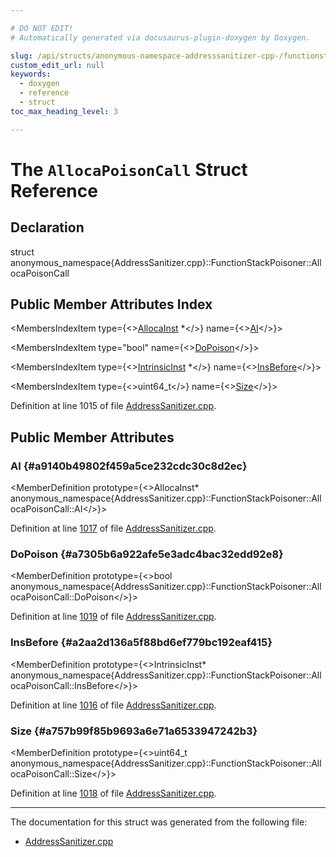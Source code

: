 ```yaml
---

# DO NOT EDIT!
# Automatically generated via docusaurus-plugin-doxygen by Doxygen.

slug: /api/structs/anonymous-namespace-addresssanitizer-cpp-/functionstackpoisoner/allocapoisoncall
custom_edit_url: null
keywords:
  - doxygen
  - reference
  - struct
toc_max_heading_level: 3

---
```





# The `AllocaPoisonCall` Struct Reference

<DoxygenPage pluginConfig={pluginConfig}>



## Declaration

<CodeBlock>struct anonymous_namespace{AddressSanitizer.cpp}::FunctionStackPoisoner::AllocaPoisonCall</CodeBlock>

## Public Member Attributes Index

<MembersIndex>

<MembersIndexItem
  type={<><a href="/docs/api/classes/llvm/allocainst">AllocaInst</a> &#42;</>}
  name={<><a href="#a9140b49802f459a5ce232cdc30c8d2ec">AI</a></>}>
</MembersIndexItem>

<MembersIndexItem
  type="bool"
  name={<><a href="#a7305b6a922afe5e3adc4bac32edd92e8">DoPoison</a></>}>
</MembersIndexItem>

<MembersIndexItem
  type={<><a href="/docs/api/classes/llvm/intrinsicinst">IntrinsicInst</a> &#42;</>}
  name={<><a href="#a2aa2d136a5f88bd6ef779bc192eaf415">InsBefore</a></>}>
</MembersIndexItem>

<MembersIndexItem
  type={<>uint64&#95;t</>}
  name={<><a href="#a757b99f85b9693a6e71a6533947242b3">Size</a></>}>
</MembersIndexItem>

</MembersIndex>


Definition at line 1015 of file <a href="/docs/api/files/lib/lib/transforms/lib/transforms/instrumentation/addresssanitizer-cpp">AddressSanitizer.cpp</a>.

<SectionDefinition>

## Public Member Attributes

### AI {#a9140b49802f459a5ce232cdc30c8d2ec}

<MemberDefinition
  prototype={<>AllocaInst&#42; anonymous&#95;namespace&#123;AddressSanitizer.cpp&#125;::FunctionStackPoisoner::AllocaPoisonCall::AI</>}>

Definition at line <a href="/docs/api/files/lib/lib/transforms/lib/transforms/instrumentation/addresssanitizer-cpp/#l01017">1017</a> of file <a href="/docs/api/files/lib/lib/transforms/lib/transforms/instrumentation/addresssanitizer-cpp">AddressSanitizer.cpp</a>.
</MemberDefinition>

### DoPoison {#a7305b6a922afe5e3adc4bac32edd92e8}

<MemberDefinition
  prototype={<>bool anonymous&#95;namespace&#123;AddressSanitizer.cpp&#125;::FunctionStackPoisoner::AllocaPoisonCall::DoPoison</>}>

Definition at line <a href="/docs/api/files/lib/lib/transforms/lib/transforms/instrumentation/addresssanitizer-cpp/#l01019">1019</a> of file <a href="/docs/api/files/lib/lib/transforms/lib/transforms/instrumentation/addresssanitizer-cpp">AddressSanitizer.cpp</a>.
</MemberDefinition>

### InsBefore {#a2aa2d136a5f88bd6ef779bc192eaf415}

<MemberDefinition
  prototype={<>IntrinsicInst&#42; anonymous&#95;namespace&#123;AddressSanitizer.cpp&#125;::FunctionStackPoisoner::AllocaPoisonCall::InsBefore</>}>

Definition at line <a href="/docs/api/files/lib/lib/transforms/lib/transforms/instrumentation/addresssanitizer-cpp/#l01016">1016</a> of file <a href="/docs/api/files/lib/lib/transforms/lib/transforms/instrumentation/addresssanitizer-cpp">AddressSanitizer.cpp</a>.
</MemberDefinition>

### Size {#a757b99f85b9693a6e71a6533947242b3}

<MemberDefinition
  prototype={<>uint64&#95;t anonymous&#95;namespace&#123;AddressSanitizer.cpp&#125;::FunctionStackPoisoner::AllocaPoisonCall::Size</>}>

Definition at line <a href="/docs/api/files/lib/lib/transforms/lib/transforms/instrumentation/addresssanitizer-cpp/#l01018">1018</a> of file <a href="/docs/api/files/lib/lib/transforms/lib/transforms/instrumentation/addresssanitizer-cpp">AddressSanitizer.cpp</a>.
</MemberDefinition>

</SectionDefinition>

<hr/>

The documentation for this struct was generated from the following file:

<ul>
<li><a href="/docs/api/files/lib/lib/transforms/lib/transforms/instrumentation/addresssanitizer-cpp">AddressSanitizer.cpp</a></li>
</ul>

</DoxygenPage>
